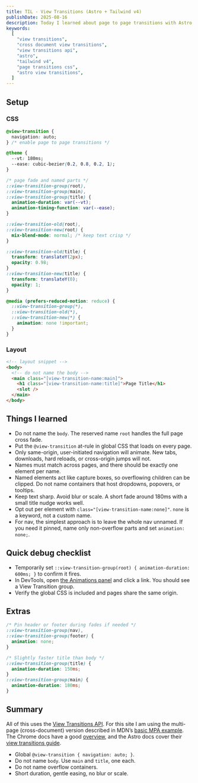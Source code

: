 ```yaml
---
title: TIL - View Transitions (Astro + Tailwind v4)
publishDate: 2025-08-16
description: Today I learned about page to page transitions with Astro and Tailwind v4. No router, no JS.
keywords:
  [
    "view transitions",
    "cross document view transitions",
    "view transitions api",
    "astro",
    "tailwind v4",
    "page transitions css",
    "astro view transitions",
  ]
---
```


## Setup

### CSS

```css
@view-transition {
  navigation: auto;
} /* enable page to page transitions */

@theme {
  --vt: 180ms;
  --ease: cubic-bezier(0.2, 0.8, 0.2, 1);
}

/* page fade and named parts */
::view-transition-group(root),
::view-transition-group(main),
::view-transition-group(title) {
  animation-duration: var(--vt);
  animation-timing-function: var(--ease);
}

::view-transition-old(root),
::view-transition-new(root) {
  mix-blend-mode: normal; /* keep text crisp */
}

::view-transition-old(title) {
  transform: translateY(2px);
  opacity: 0.98;
}
::view-transition-new(title) {
  transform: translateY(0);
  opacity: 1;
}

@media (prefers-reduced-motion: reduce) {
  ::view-transition-group(*),
  ::view-transition-old(*),
  ::view-transition-new(*) {
    animation: none !important;
  }
}
```

### Layout

```html
<!-- layout snippet -->
<body>
  <!-- do not name the body -->
  <main class="[view-transition-name:main]">
    <h1 class="[view-transition-name:title]">Page Title</h1>
    <slot />
  </main>
</body>
```

## Things I learned

- Do not name the `body`. The reserved name `root` handles the full page cross fade.
- Put the `@view-transition` at-rule in global CSS that loads on every page.
- Only same-origin, user-initiated navigation will animate. New tabs, downloads, hard reloads, or cross-origin jumps will not.
- Names must match across pages, and there should be exactly one element per name.
- Named elements act like capture boxes, so overflowing children can be clipped. Do not name containers that host dropdowns, popovers, or tooltips.
- Keep text sharp. Avoid blur or scale. A short fade around 180ms with a small title nudge works well.
- Opt out per element with `class="[view-transition-name:none]"`. `none` is a keyword, not a custom name.
- For nav, the simplest approach is to leave the whole nav unnamed. If you need it pinned, name only non-overflow parts and set `animation: none;`.

## Quick debug checklist

- Temporarily set `::view-transition-group(root) { animation-duration: 600ms; }` to confirm it fires.
- In DevTools, open [the Animations panel](https://developer.chrome.com/docs/devtools/css/animations) and click a link. You should see a View Transition group.
- Verify the global CSS is included and pages share the same origin.

## Extras

```css
/* Pin header or footer during fades if needed */
::view-transition-group(nav),
::view-transition-group(footer) {
  animation: none;
}

/* Slightly faster title than body */
::view-transition-group(title) {
  animation-duration: 150ms;
}
::view-transition-group(main) {
  animation-duration: 180ms;
}
```

## Summary

All of this uses the [View Transitions API](https://developer.mozilla.org/en-US/docs/Web/API/View_Transition_API). For this site I am using the multi-page (cross-document) version described in MDN’s [basic MPA example](https://developer.mozilla.org/en-US/docs/Web/API/View_Transition_API/Using#basic_mpa_view_transition). The Chrome docs have a good [overview](https://developer.chrome.com/docs/web-platform/view-transitions/), and the Astro docs cover their [view transitions guide](https://docs.astro.build/en/guides/view-transitions/).

- Global `@view-transition { navigation: auto; }`.
- Do not name `body`. Use `main` and `title`, one each.
- Do not name overflow containers.
- Short duration, gentle easing, no blur or scale.

